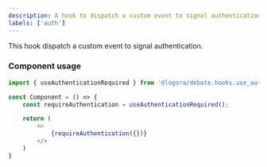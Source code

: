 ```yaml
---
description: A hook to dispatch a custom event to signal authentication.
labels: ['auth']
---
```


This hook dispatch a custom event to signal authentication.

### Component usage
```js
import { useAuthenticationRequired } from '@logora/debate.hooks.use_authentication_required';
```
```js
const Component = () => {
	const requireAuthentication = useAuthenticationRequired();

	return (
        <>
            {requireAuthentication({})}
        </>
    )
}
```